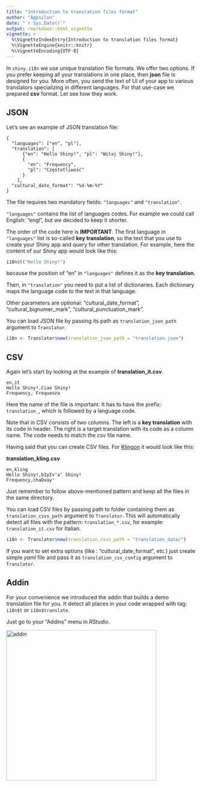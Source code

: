 ```yaml
---
title: "Introduction to translation files format"
author: "Appsilon"
date: "`r Sys.Date()`"
output: rmarkdown::html_vignette
vignette: >
  %\VignetteIndexEntry{Introduction to translation files format}
  %\VignetteEngine{knitr::knitr}
  %\VignetteEncoding{UTF-8}
---
```


In `shiny.i18n` we use unique translation file formats. We offer two options.
If you prefer keeping all your translations in one place, then **json** file is
designed for you. More often, you send the text of UI of your app to various
translators specializing in different languages. For that use-case we prepared
**csv** format. Let see how they work.

## JSON

Let's see an example of JSON translation file:

```
{
  "languages": ["en", "pl"],
  "translation": [
      {"en": "Hello Shiny!", "pl": "Witaj Shiny!"},
      {
        "en": "Frequency",
        "pl": "Częstotliwość"
      }
    ],
  "cultural_date_format": "%d-%m-%Y"
}
```

The file requires two mandatory fields: `"languages"` and `"translation"`.

`"languages"` contains the list of languages codes. For example we could call English: "engl",
but we decided to keep it shorter.

The order of the code here is **IMPORTANT**. 
The first language in `"languages"` list is so-called **key translation**, so the text
that you use to create your Shiny app and query for other translation.
For example, here the content of our Shiny app would look like this:

```r
i18n$t("Hello Shiny!")
```

because the position of "en" in `"languages"` defines it as the **key translation**.

Then, in `"translation"` you need to put a list of dictionaries. Each dictionary maps the language
code to the text in that language.

Other parameters are optional: "cultural_date_format", "cultural_bignumer_mark", "cultural_punctuation_mark".

You can load JSON file by passing its path as `translation_json_path` argument to `Translator`.

```r
i18n <- Translator$new(translation_json_path = "translation.json")
```


## CSV

Again let's start by looking at the example of **translation_it.csv**.

```
en,it
Hello Shiny!,Ciao Shiny!
Frequency, Frequenza
```

Here the name of the file is important. It has to have the prefix: `translation_`,
which is followed by a language code.

Note that in CSV consists of two columns. The left is a **key translation** with its code in header.
The right is a target translation with its code as a column name. The code needs to match the csv file name.

Having said that you can create CSV files. For [Klingon](https://en.wikipedia.org/wiki/Klingon_language) it would look like this:

**translation_kling.csv**
```
en,kling
Hello Shiny!,bIpIv'a' Shiny!
Frequency,chaDvay'
```

Just remember to follow above-mentioned pattern and keep all the files in the same directory.

You can load CSV files by passing path to folder containing them as `translation_csvs_path` argument to `Translator`. This will automatically detect all files with the pattern: `translation_*.csv`, for example:
`translation_it.csv` for Italian.

```r
i18n <- Translator$new(translation_csvs_path = "translation_data/")
```

If you want to set extra options (like : "cultural_date_format", etc.) just create
simple *yaml* file and pass it as `translation_csv_config` argument to `Translator`.

## Addin

For your convenience we introduced the addin that builds a demo translation
file for you. It detect all places in your code wrapped with tag: `i18n$t` or
`i18n$translate`.

Just go to your "Addins" menu in *RStudio*.

<img src="images/addin.png" alt="addin" width="400"/>
